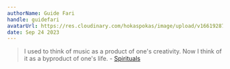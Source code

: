 ```yaml
---
authorName: Guide Fari
handle: guidefari
avatarUrl: https://res.cloudinary.com/hokaspokas/image/upload/v1661928720/bar_shpohc.png
date: Sep 24 2023
---
```


> I used to think of music as a product of one's creativity.
> Now I think of it as a byproduct of one's life. - [Spirituals](https://spirituals.cc/)